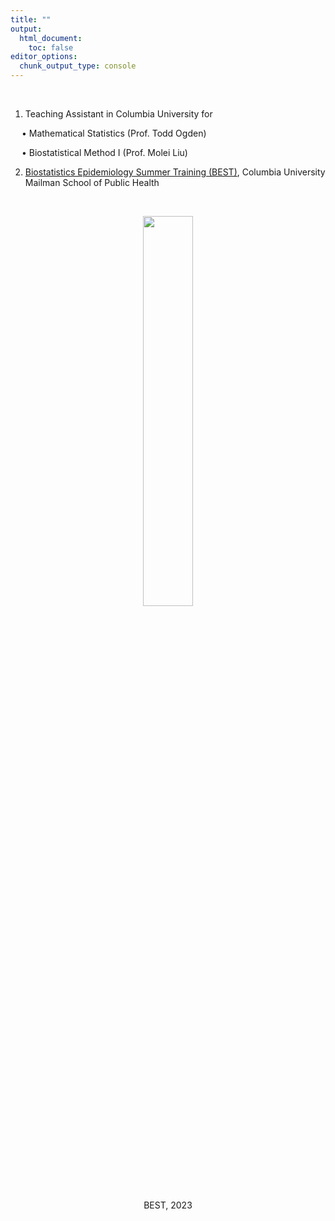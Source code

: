 ```yaml
---
title: ""
output:
  html_document: 
    toc: false
editor_options: 
  chunk_output_type: console
---
```


&nbsp;

1. Teaching Assistant in Columbia University for 

&emsp; &bull; Mathematical Statistics (Prof. Todd Ogden)

&emsp; &bull; Biostatistical Method I (Prof. Molei Liu)

2. [Biostatistics Epidemiology Summer Training (BEST)](https://www.publichealth.columbia.edu/research/programs/biostatistics-epidemiology-summer-training/about), Columbia University Mailman School of Public Health

&nbsp;

<div style="text-align: center;">
  <img src="images/llab_best2.jpg" style="width: 40%;" />
  <p style="text-align: center; font-weight: light;">BEST, 2023</p>
</div>

&nbsp;